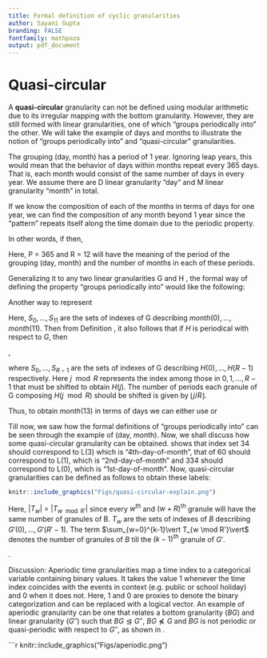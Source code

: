 ```yaml
---
title: Formal definition of cyclic granularities
author: Sayani Gupta
branding: FALSE
fontfamily: mathpazo
output: pdf_document
---
```


# Quasi-circular

A **quasi-circular** granularity can not be defined using modular arithmetic due to its irregular mapping with the bottom granularity. However, they are still formed with linear granularities, one of which "groups periodically into" the other. We will take the example of days and months to illustrate the notion of "groups periodically into" and "quasi-circular" granularities.



The grouping (day, month) has a period of 1 year. Ignoring leap years, this would mean that the behavior of days within months repeat every 365 days. That is, each month would consist of the same number of days in every year. We assume there are D linear granularity "day" and M linear granularity "month" in total.

\begin{equation}\label{eq:eq1}
\begin{split}
month(0) & = day(0)\bigcup day(1)\dots\bigcup day(30)\\
month(1) & = day(31)\bigcup day(32)\dots\bigcup day(58)\\
month(2) & = day(59)\bigcup day(60)\dots\bigcup day(89)\\
\dots\\
month(11) & = day(334)\dots day(363)\bigcup day(364)\\
\end{split}
\end{equation}


If we know the composition of each of the months in terms of days for one year, we can find the composition of any month beyond 1 year since the "pattern" repeats itself along the time domain due to the periodic property. 

In other words,  if 
\begin{equation}\label{eq:eq2}
month(j) = day(a_1)\bigcup day(a_2)\dots\bigcup day(a_k) \quad for \quad j \in {0,1, 2, \dots, 11}
\end{equation}
then,  
\begin{equation}
month(j + R) = day(a_1 + P)\bigcup day(a_2 + P)\dots\bigcup day(a_k + P) \quad for \quad j + R \leq M
\end{equation}

Here, P = 365 and R = 12 will have the meaning of the period of the grouping (day, month) and the number of months in each of these periods.

Generalizing it to any two linear granularities G and H , the formal way of defining the property "groups periodically into" would like the following:

\newtheorem{definition}{Definition}
\begin{definition}\label{def:periodical}
A granularity H is periodical with respect to a granularity G if
(1) $G \trianglelefteq H$, and
(2) there exist $R,P \epsilon Z+$, where R is less than the number of granules of H, such
that for all $j \epsilon Z$, if $H(j) = \bigcup_{i \in S}G(i)$ and $H (j + R) \neq \phi$ then
$H (j + R) = \bigcup_{i \in S} G(i + P)$.
\end{definition}

Another way to represent \autoref{eq:eq1}

\begin{equation}\label{eq:eq3}
\begin{split}
month(0) & = \bigcup_{i \in S_0}day(i), \quad S_0 = {0, 1, 2, \dots, 30}\\
month(1) & = \bigcup_{i \in S_1}day(i), \quad S_1 = {31, 32, \dots, 58}\\
month(2) & = \bigcup_{i \in S_2}day(i), \quad S_2 = {59, 60, \dots, 89}\\
\vdots\\
month(11) &  = \bigcup_{i \in S_{11}}day(i), \quad S_{11} = {334, 335, \dots, 364}\\
\end{split}
\end{equation}


Here, ${S_0,...,S_{11}}$ are the sets of indexes of G describing $month(0), . . . , month(11)$. Then from Definition \autoref{def:periodical}, it also follows that if $H$ is periodical with respect to $G$, then

\begin{equation}\label{eq:eq4}
H(j) = \bigcup_{i \in S_j \mod R}G(P*\lfloor j/R \rfloor + i)
\end{equation}, 

where ${S_0,...,S_{R-1}}$ are the sets of indexes of G describing $H (0), . . . , H (R - 1)$ respectively. Here $j \mod R$ represents the index among those in ${0, 1, \dots, R-1}$ that must be shifted to obtain $H(j)$. The number of periods each granule of G composing $H(j \mod R)$ should be shifted is given by $\lfloor j/R\rfloor$.


Thus,  to obtain $month(13)$ in terms of days we can either use \autoref{def:periodical} or \autoref{eq:eq4}
\begin{equation}
\begin{split}
month(13) & =  month (1 + 12)\\
 & = \bigcup_{i \in S_1} day(i + 365) \quad since \quad month(1) =  \bigcup_{i \in S_1}day(i), \quad S_1 = {31, 32, \dots, 58}\\
 & = day(31 + 365)\bigcup day(32 + 365)\bigcup day(58 + 365)\\
\end{split}
\end{equation}




\begin{equation}
\begin{split}
month(13) & = \bigcup_{i \in S_{13 \mod 12}}day(365*\lfloor 13/12 \rfloor + i)\\
 & = \bigcup_{i \in S_1}day(365*1 + i)\\
 & = day(31 + 365)\bigcup day(32 + 365)\bigcup day(58 + 365)\\
\end{split}
\end{equation}


Till now, we saw how the formal definitions of "groups periodically into" can be seen through the example of (day, month). Now, we shall discuss how some quasi-circular granularity can be obtained. \autoref{fig:} shows that index set 34 should correspond to L(3) which is "4th-day-of-month", that of 60 should correspond to L(1), which is "2nd-day-of-month" and 334 should correspond to L(0), which is "1st-day-of-month". Now, quasi-circular granularities can be defined as follows to obtain these labels:


```r
knitr::include_graphics("Figs/quasi-circular-explain.png")
```

<!-- quad number \quad of \quad days \quad till \quad month(11-1) -->

<!-- Now, $35 \in month(1)$ and hence $N_k = 31$.  -->

<!-- Thus, $Q_{day, month}(35) = 35 - 31 =  L(4)$  -->

<!-- Similarly, $Q_{day, month}(60) = 60 - (31+28) =  L(1)$, $60 \in month(2)$ and N_k is number of days in month(0) and month(1). -->


\begin{definition}\label{quasicircular}
A quasi-circular granularity $Q_(B, G')$ that relates linear granularities $G'$ and bottom granularity $B$, if

\begin{equation}\label{eq:eq3}
Q_{B, G'}(z) = L(z - \sum_{w=0}^{k-1}\vert T_{w \mod R'} \vert), \quad z \in T_k
\end{equation}

where,  
$z$ denotes the index set,
$B$ denotes a full-integer labelled bottom granularity which groups periodicially into linear granularity $G'$ with irregular mapping, {L} is a label mapping that defines an unique label for each index $l \in {0,1,\dots, (k-1)}$, $T_w$ are the sets of indices of B describing $G'(w)$ such that 
\begin{equation}
G'(w) = \bigcup_{z \in T_w}B(z),\\
\end{equation}
$T_w = 0 \quad for \quad w\epsilon Z_{<0}$ and $\vert T_w \vert$ is the cardinality of set $T_w$.
\end{definition}

Here, $\vert T_w \vert$ = $\vert T_{w\mod R'} \vert$ since every $w^{th}$ and $(w+R)^{th}$ granule will have the same number of granules of B. $T_w$ are the sets of indexes of $B$ describing $G'(0), . . . , G'(R'- 1)$. The term $\sum_{w=0}^{k-1}\vert T_{w \mod R'}\vert$ denotes the number of granules of $B$ till the $(k-1)^{th}$ granule of $G'$.


\begin{equation}
\begin{split}
Q_{day, month}(34) & = L(35 - 31) \quad since \quad 35 \in \quad month(1)\\
Q_{day, month}(60) & = L(60 - 31 - 28), \quad since\quad 60 \in \quad month(2)\\
Q_{day, month}(334) & = L(334 - 334) \quad since \quad 334 \in \quad month(11)\\
\end{split}
\end{equation}.


\begin{definition}\label{aperiodic}
An aperiodic granularity $A_(B, G'')$ that relates linear granularities G and bottom granularity $B$, with $G''$ being aperiodical with respect to $B$, is given by

\begin{equation}\label{eq:eq4}
\begin{split}
A_{B, G''}(z) & = L(1), z \in T_q\\
     & = L(0), z \not\in T_q\\
\end{split}
\end{equation}
where,  
$z$ denotes the index set (index of $B$),
$T_q$ are the sets of indices of $B$ describing $G''(q)$ such that $G''(q) = \bigcup_{z \in T_q}BG(z)$,$T_q = 0$ for $q \epsilon Z_{<0}$.
\end{definition}

Discussion: Aperiodic time granularities map a time index to a categorical variable containing binary values. It takes the value 1 whenever the time index coincides with the events in context (e.g. public or school holiday) and 0 when it does not. Here, 1 and 0 are proxies to denote the binary categorization and can be replaced with a logical vector. An example of aperiodic granularity can be one that relates a bottom granularity ($BG$) and linear granularity ($G''$) such that $BG \trianglelefteq G''$, $BG \not\preceq G$ and $BG$ is not periodic or quasi-periodic with respect to $G''$, as shown in \autoref{fig:aperiodic}.



```r
knitr::include_graphics("Figs/aperiodic.png")


